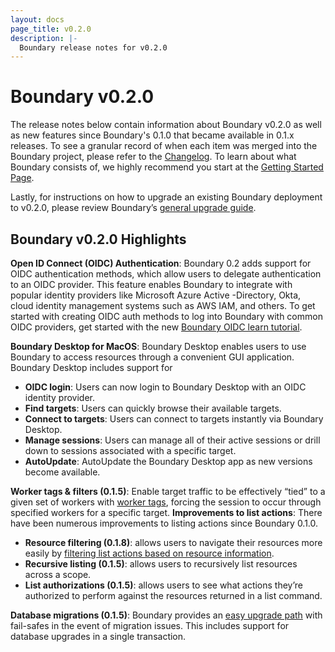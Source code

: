 ```yaml
---
layout: docs
page_title: v0.2.0
description: |-
  Boundary release notes for v0.2.0
---
```


# Boundary v0.2.0

The release notes below contain information about Boundary v0.2.0 as well as new features since Boundary's 0.1.0 that became available in 0.1.x releases. To see a granular record of when each item was merged into the Boundary project, please refer to the [Changelog](https://github.com/hashicorp/boundary/blob/main/CHANGELOG.md). To learn about what Boundary consists of, we highly recommend you start at the [Getting Started Page](/docs/getting-started).

Lastly, for instructions on how to upgrade an existing Boundary deployment to v0.2.0, please review Boundary’s [general upgrade guide](https://learn.hashicorp.com/tutorials/boundary/upgrade-version).

## Boundary v0.2.0 Highlights

**Open ID Connect (OIDC) Authentication**: Boundary 0.2 adds support for OIDC authentication methods, which allow users to delegate authentication to an OIDC provider.
This feature enables Boundary to integrate with popular identity providers like Microsoft Azure Active -Directory, Okta,
cloud identity management systems such as AWS IAM, and others. To get started with creating OIDC auth methods to log into Boundary with common OIDC providers,
get started with the new [Boundary OIDC learn tutorial](https://learn.hashicorp.com/boundary).

**Boundary Desktop for MacOS**: Boundary Desktop enables users to use Boundary to access resources through a convenient GUI application. Boundary Desktop includes support for

- **OIDC login**: Users can now login to Boundary Desktop with an OIDC identity provider.
- **Find targets**: Users can quickly browse their available targets.
- **Connect to targets**: Users can connect to targets instantly via Boundary Desktop.
- **Manage sessions**: Users can manage all of their active sessions or drill down to sessions associated with a specific target.
- **AutoUpdate**: AutoUpdate the Boundary Desktop app as new versions become available.

**Worker tags & filters (0.1.5)**: Enable target traffic to be effectively “tied” to a given set of workers with [worker tags](https://www.boundaryproject.io/docs/concepts/filtering/worker-tags), forcing the session to occur through specified workers for a specific target.
**Improvements to list actions**: There have been numerous improvements to listing actions since Boundary 0.1.0.

- **Resource filtering (0.1.8)**: allows users to navigate their resources more easily by [filtering list actions based on resource information](https://www.boundaryproject.io/docs/concepts/filtering/resource-listing).
- **Recursive listing (0.1.5)**: allows users to recursively list resources across a scope.
- **List authorizations (0.1.5)**: allows users to see what actions they’re authorized to perform against the resources returned in a list command.

**Database migrations (0.1.5)**: Boundary provides an [easy upgrade path](https://learn.hashicorp.com/tutorials/boundary/upgrade-version) with fail-safes in the event of migration issues.
This includes support for database upgrades in a single transaction.
